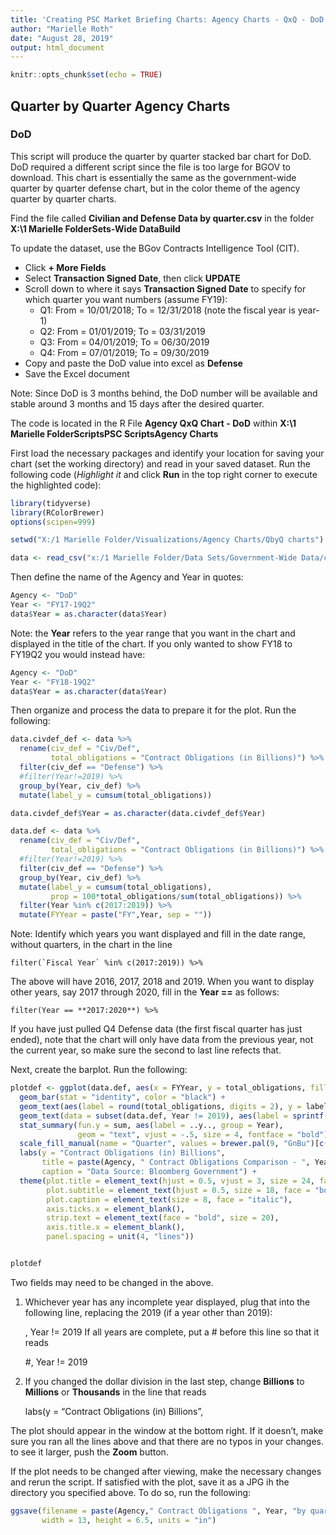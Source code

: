 ---
title: 'Creating PSC Market Briefing Charts: Agency Charts - QxQ - DoD'
author: "Marielle Roth"
date: "August 28, 2019"
output: html_document
---

```{r setup, include=FALSE}
knitr::opts_chunk$set(echo = TRUE)
```

## Quarter by Quarter Agency Charts
### DoD

This script will produce the quarter by quarter stacked bar chart for DoD.  DoD required a different script since the file is too large for BGOV to download.  This chart is essentially the same as the government-wide quarter by quarter defense chart, but in the color theme of the agency quarter by quarter charts.

Find the file called **Civilian and Defense Data by quarter.csv** in the folder **X:\1 Marielle Folder\Data Sets\Government-Wide Data\csv\To Build**

To update the dataset, use the BGov Contracts Intelligence Tool (CIT).  

+ Click **+ More Fields**
+ Select **Transaction Signed Date**, then click **UPDATE**
+ Scroll down to where it says **Transaction Signed Date** to specify for which quarter you want numbers (assume FY19):
    + Q1: From = 10/01/2018; To = 12/31/2018 (note the fiscal year is year-1)
    + Q2: From = 01/01/2019; To = 03/31/2019
    + Q3: From = 04/01/2019; To = 06/30/2019
    + Q4: From = 07/01/2019; To = 09/30/2019
+ Copy and paste the DoD value into excel as **Defense**
+ Save the Excel document

Note: Since DoD is 3 months behind, the DoD number will be available and stable around 3 months and 15 days after the desired quarter.

The code is located in the R File **Agency QxQ Chart - DoD** within **X:\1 Marielle Folder\R Scripts\Useful PSC Scripts\QxQ Agency Charts**

First load the necessary packages and identify your location for saving your chart (set the working directory) and read in your saved dataset. Run the following code (*Highlight it* and click __Run__ in the top right corner to execute the highlighted code):

```{r, eval=FALSE}
library(tidyverse)
library(RColorBrewer)
options(scipen=999)

setwd("X:/1 Marielle Folder/Visualizations/Agency Charts/QbyQ charts") 

data <- read_csv("x:/1 Marielle Folder/Data Sets/Government-Wide Data/csv/To Build/Civilian and Defense Data by quarter.csv")
```

Then define the name of the Agency and Year in quotes:
```{r, eval=FALSE}
Agency <- "DoD"
Year <- "FY17-19Q2"
data$Year = as.character(data$Year)
```

Note: the **Year** refers to the year range that you want in the chart and displayed in the title of the chart. If you only wanted to show FY18 to FY19Q2 you would instead have:

```{r, eval=FALSE}
Agency <- "DoD"
Year <- "FY18-19Q2"
data$Year = as.character(data$Year)
```

Then organize and process the data to prepare it for the plot. Run the following:

```{r, eval=FALSE}
data.civdef_def <- data %>%
  rename(civ_def = "Civ/Def",
         total_obligations = "Contract Obligations (in Billions)") %>%
  filter(civ_def == "Defense") %>%             
  #filter(Year!=2019) %>%
  group_by(Year, civ_def) %>%
  mutate(label_y = cumsum(total_obligations))

data.civdef_def$Year = as.character(data.civdef_def$Year)

data.def <- data %>%
  rename(civ_def = "Civ/Def",
         total_obligations = "Contract Obligations (in Billions)") %>%
  #filter(Year!=2019) %>%
  filter(civ_def == "Defense") %>%              
  group_by(Year, civ_def) %>%
  mutate(label_y = cumsum(total_obligations),
         prop = 100*total_obligations/sum(total_obligations)) %>%
  filter(Year %in% c(2017:2019)) %>%
  mutate(FYYear = paste("FY",Year, sep = ""))

```
Note: Identify which years you want displayed and fill in the date range, without quarters, in the chart in the line

    filter(`Fiscal Year` %in% c(2017:2019)) %>%  

The above will have 2016, 2017, 2018 and 2019.  When you want to display other years, say 2017 through 2020, fill in the **Year ==** as follows:

    filter(Year == **2017:2020**) %>%

If you have just pulled Q4 Defense data (the first fiscal quarter has just ended), note that the chart will only have data from the previous year, not the current year, so make sure the second to last line refects that.


Next, create the barplot. Run the following:
```{r, eval=FALSE}

plotdef <- ggplot(data.def, aes(x = FYYear, y = total_obligations, fill = factor(Quarter, levels = c("Q4","Q3", "Q2","Q1")))) +
  geom_bar(stat = "identity", color = "black") +
  geom_text(aes(label = round(total_obligations, digits = 2), y = label_y), size = 4, vjust = 1.5, fontface = "bold")+
  geom_text(data = subset(data.def, Year != 2019), aes(label = sprintf('%.0f%%', prop), y = label_y), size = 4, vjust = 3, fontface = "bold")+
  stat_summary(fun.y = sum, aes(label = ..y.., group = Year),
               geom = "text", vjust = -.5, size = 4, fontface = "bold")+   
  scale_fill_manual(name = "Quarter", values = brewer.pal(9, "GnBu")[c(1,3,5,7)])+
  labs(y = "Contract Obligations (in) Billions",                                            ##Change based on $$ division
       title = paste(Agency, " Contract Obligations Comparison - ", Year, sep = ""),                   
       caption = "Data Source: Bloomberg Government") +                                                        
  theme(plot.title = element_text(hjust = 0.5, vjust = 3, size = 24, face = "bold"), 
        plot.subtitle = element_text(hjust = 0.5, size = 18, face = "bold"),
        plot.caption = element_text(size = 8, face = "italic"),
        axis.ticks.x = element_blank(),
        strip.text = element_text(face = "bold", size = 20), 
        axis.title.x = element_blank(),
        panel.spacing = unit(4, "lines"))


plotdef
```

Two fields may need to be changed in the above.  

1. Whichever year has any incomplete year displayed, plug that into the following line, replacing the 2019 (if a year other than 2019):  

    , Year != 2019
If all years are complete, put a # before this line so that it reads

    #, Year != 2019
    
2. If you changed the dollar division in the last step, change **Billions** to **Millions** or **Thousands** in the line that reads 

    labs(y = "Contract Obligations (in) Billions",



The plot should appear in the window at the bottom right.  If it doesn't, make sure you ran all the lines above and that there are no typos in your changes.  to see it larger, push the **Zoom** button.

If the plot needs to be changed after viewing, make the necessary changes and rerun the script.  If satisfied with the plot, save it as a JPG ih the directory you specified above. To do so, run the following: 

```{r, eval=FALSE}
ggsave(filename = paste(Agency," Contract Obligations ", Year, "by quarter.jpg", sep = ""), plotdef,
       width = 13, height = 6.5, units = "in")
```
